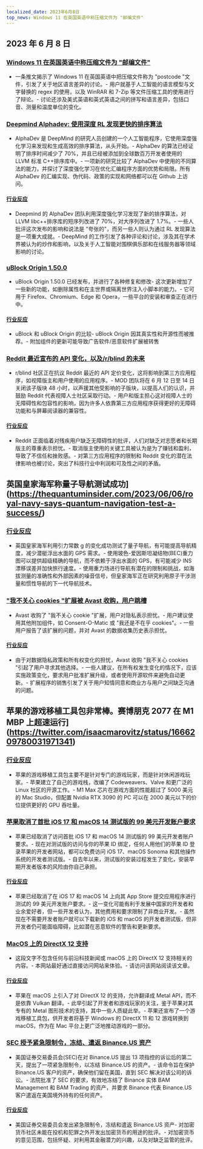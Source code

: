 ```yaml
---
localized_date: 2023年6月8日
top_news: Windows 11 在英国英语中称压缩文件为 "邮编文件"
---
```


## 2023 年 6 月 8 日

### [Windows 11 在英国英语中称压缩文件为 "邮编文件"](https://twitter.com/JymFox/status/1665799627377975300)

- 一条推文揭示了 Windows 11 在英国英语中把压缩文件称为 "postcode "文件，引发了关于地区语言差异的讨论。- 用户就基于人工智能的语言模型与文字替换的 regex 的使用，以及 WinRAR 和 7-Zip 等文件压缩工具的使用进行了辩论。- 讨论还涉及美式英语和英式英语之间的拼写和语言差异，包括口音、测量和温度单位的变化。

### [Deepmind Alphadev: 使用深度 RL 发现更快的排序算法](https://www.nature.com/articles/s41586-023-06004-9)

- AlphaDev 是 DeepMind 的研究人员创建的一个人工智能程序，它使用深度强化学习来发现和生成高效的排序算法，从头开始。- AlphaDev 的算法已经证明了排序时间减少了 70%，并且已经被添加到全球数百万开发者使用的 LLVM 标准 C++排序库中。- 一项新的研究比较了 AlphaDev 中使用的不同算法的能力，并探讨了深度强化学习在优化汇编程序方面的优势和局限。所有 AlphaDev 的汇编实现、伪代码、政策的实现和网络都可以在 Github 上访问。

#### [行业反应](http://news.ycombinator.com/item?id=36228125)

- Deepmind 的 AlphaDev 团队利用深度强化学习发现了新的排序算法，对 LLVM libc++排序库的短序列改进了 70%，对大序列改进了 1.7%。- 一些人批评这次发布的影响和说法是 "夸张的"，而另一些人则认为通过 RL 发现算法是一项重大成就。- DeepMind 的工作引发了各种评论和讨论，涉及其在学术界被认为的炒作和影响，以及关于人工智能对围棋俱乐部和在线服务器等领域影响的讨论。

### [uBlock Origin 1.50.0](https://github.com/gorhill/uBlock/releases/tag/1.50.0)

- uBlock Origin 1.50.0 已经发布，并进行了各种修复和修改- 这次更新增加了一些新的功能，如删除属性和在主世界或隔离世界注入小脚本的能力。- 它可用于 Firefox、Chromium、Edge 和 Opera，一些平台的安装和审查正在进行中。

#### [行业反应](http://news.ycombinator.com/item?id=36227411)

- uBlock 和 uBlock Origin 的比较- uBlock Origin 因其真实性和开源性而被推荐。- 附加组件的更新可能导致广告软件/恶意软件扩展被转售

### [Reddit 最近宣布的 API 变化，以及/r/blind 的未来](https://old.reddit.com/r/Blind/comments/13zr8h2/reddits_recently_announced_api_changes_and_the/)

- r/blind 社区正在抗议 Reddit 最近的 API 定价变化，这将影响到第三方应用程序，如视障版主和用户使用的应用程序。- MOD 团队将在 6 月 12 日至 14 日关闭该子版块 48 小时，以声援其他受影响的子版块，以提高人们的认识，并鼓励 Reddit 代表视障人士社区采取行动。- 用户和版主担心这对视障人士的无障碍性和包容性的影响，因为许多人依靠第三方应用程序获得更好的无障碍功能和与屏幕阅读器的兼容性。

#### [行业反应](http://news.ycombinator.com/item?id=36231016)

- Reddit 正面临着对残疾用户缺乏无障碍性的批评，人们对缺乏对志愿者和长期版主的尊重表示担忧。- 取消版主使用的关键工具被认为是为了赚钱和盈利，导致了不信任和挫败感。- 对第三方应用程序的限制和 Reddit 变化的潜在法律影响也被讨论，突出了科技行业中利润和可及性之间的矛盾。

## 英国皇家海军称量子导航测试成功](https://thequantuminsider.com/2023/06/06/royal-navy-says-quantum-navigation-test-a-success/)

### [行业反应](http://news.ycombinator.com/item?id=36222625)

- 英国皇家海军利用引力常数 g 的变化成功测试了量子导航，有可能提高导航精度，减少潜艇浮出水面的 GPS 需求。- 使用玻色-爱因斯坦凝结物(BEC)重力图可以提供超级精确的导航，而不依赖于浮出水面的 GPS，有可能减少 INS 漂移误差并加快旅行速度。- 使用重力场进行导航有潜在的限制和挑战，如海拔测量的准确性和外部因素的噪音信号，但皇家海军正在研究利用原子干涉测量和惯性导航的下一代导航技术。

### ["我不关心 cookies "扩展被 Avast 收购，用户跳槽](https://addons.mozilla.org/en-US/firefox/addon/i-dont-care-about-cookies/reviews/?score=1&utm_content=addons-manager-reviews-link&utm_medium=firefox-browser&utm_source=firefox-browser)

- Avast 收购了 "我不关心 cookie "扩展，用户对隐私表示担忧。- 用户建议使用其他附加组件，如 Consent-O-Matic 或 "我还是不在乎 cookies"。- 一些用户报告了该扩展的问题，并对 Avast 的数据收集历史表示担忧。

#### [行业反应](http://news.ycombinator.com/item?id=36233068)

- 由于对数据隐私政策和所有权变化的担忧，Avast 收购 "我不关心 cookies "引起了用户寻求其他选择。- 一些人建议，在所有权发生变化的情况下，应该实施政策变化，要求用户批准扩展升级，或者使用开源软件来避免自动更新。- 扩展程序的销售引发了关于用户知情同意和商业方与用户之间缺乏沟通的问题。

## 苹果的游戏移植工具包非常棒。赛博朋克 2077 在 M1 MBP 上超速运行](https://twitter.com/isaacmarovitz/status/1666209780031971341)

### [行业反应](http://news.ycombinator.com/item?id=36223927)

- 苹果的游戏移植工具包主要不是针对专门的游戏玩家，而是针对休闲游戏玩家。- 苹果建立了自己的游戏栈，改编了 Codeweavers、Valve 和更广泛的 Linux 社区的开源工作。- M1 Max 芯片在游戏方面的性能超过了 5000 美元的 Mac Studio，但配置 Nvidia RTX 3090 的 PC 可以在 2000 美元以下的价位提供更好的 GPU 吞吐量。

### [苹果取消了首批 iOS 17 和 macOS 14 测试版的 99 美元开发账户要求](https://arstechnica.com/gadgets/2023/06/how-to-install-ios-17-and-macos-14-developer-betas-now-that-anyone-can-do-it/)

- 苹果已经取消了访问首批 iOS 17 和 macOS 14 测试版的 99 美元开发者账户要求。- 现在对测试版的访问与你的苹果 ID 绑定，任何人用他们的苹果 ID 登录苹果的开发者网站，都可以免费访问 iOS 17、macOS Sonoma 和其他操作系统的开发者测试版。- 自去年以来，测试版的安装过程发生了变化，安装早期开发者版本的风险由你自己承担。

#### [行业反应](http://news.ycombinator.com/item?id=36230839)

- 苹果已经取消了在 iOS 17 和 macOS 14 上向其 App Store 提交应用程序进行测试的 99 美元开发账户要求。- 这一变化可能有利于发展中国家的开发者和业余爱好者，但一些开发者认为，其他费用和要求限制了非商业开发。- 虽然现在不需要开发者账户就可以下载新的 iOS 和 macOS 的开发者测试版，但非开发者仍可能面临障碍，比如潜在恶意软件的警告和更新要求。

### [MacOS 上的 DirectX 12 支持](https://twitter.com/andytizer/status/1666131239575728130)

- 这段文字不包含任何与前沿科技新闻或 macOS 上的 DirectX 12 支持相关的内容。- 本网站最好通过直接访问网站来体验。- 请访问该网站阅读该文章。

#### [行业反应](http://news.ycombinator.com/item?id=36222266)

- 苹果在 macOS 上引入了对 DirectX 12 的支持，允许翻译成 Metal API，而不是依靠 Vulkan 翻译。- 此举引起了开发者和游戏玩家的关注，鉴于苹果对其专有的 Metal 图形技术的支持，其中一些人质疑此举。- 苹果还宣布了一个游戏移植工具包，供开发者将基于 Windows 的 DirectX 11 和 12 游戏转换到 macOS，作为在 Mac 平台上更广泛地推动游戏的一部分。

### [SEC 授予紧急限制令，冻结、遣返 Binance.US 资产](https://www.kitco.com/news/2023-06-07/SEC-granted-emergency-restraining-order-to-freeze-repatriate-Binance-US-assets.html)

- 美国证券交易委员会(SEC)在对 Binance.US 提出 13 项指控的诉讼后的第二天，提出了一项紧急限制令，以冻结 Binance.US 的资产。- 该命令旨在保护 Binance.US 客户的资产，确保他们留在美国，直到 SEC 解决对该公司的诉讼。- 法院批准了 SEC 的要求，有效地冻结了 Binance 实体 BAM Management 和 BAM Trading 的资产，并要求 Binance 代表 Binance.US 客户遣返在美国境外持有的任何资产。

#### [行业反应](http://news.ycombinator.com/item?id=36235143)

- 美国证券交易委员会发出紧急限制令，冻结和遣返 Binance.US 资产- 对加密货币社区未能在投机和犯罪之外开发出加密货币的用途的批评。- 对加密货币的意见范围，包括怀疑、对利用其金融潜力的兴趣，以及对缺乏监管的批评。
